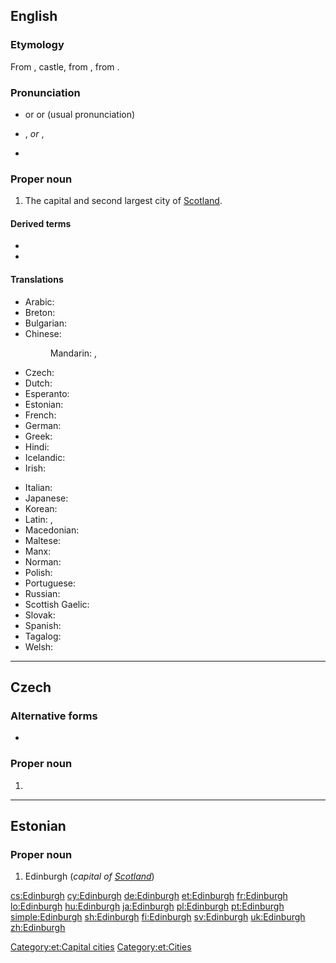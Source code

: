 ==English==
{{wikipedia}}
{{wikipedia|Etymology of Edinburgh}}

===Etymology===
From {{etyl|ang|en}} {{m|ang|burg}}, castle, from {{etyl|gem-pro|en}} {{m|gem-pro|*burgz||fortress}}, from {{etyl|ine-pro|en}} {{m|ine-pro|*bʰerǵʰ-}}.
{{etystub|en}} <!---What about the "Edin-" part?--->

===Pronunciation===
* {{a|UK, AUS, NZ}} {{IPA|/ˈɛdɪnbərə/|lang=en}} or {{IPA|/ˈɛdnbərə/|lang=en}} or {{IPA|/ˈɛdnbrə/|lang=en}} (usual pronunciation)
* {{a|US}} {{enPR|ĕdʹən-bŭr-ə}}, {{IPA|/ˈɛdənbʌrə/|lang=en}} ''or'' {{enPR|ĕdʹən-bər-ə}}, {{IPA|/ˈɛdənbərə/|lang=en}}
* {{audio|En-uk-Edinburgh.ogg|Audio (UK)|lang=en}}

===Proper noun===
{{en-proper noun}}

# The capital and second largest city of [[Scotland]].

====Derived terms====
* {{l|en|Edinburgh of the Seven Seas}}
* {{l|en|New Edinburgh}}

====Translations====
{{trans-top|capital of Scotland}}
* Arabic: {{t|ar|إِدِنْبُرَة|f}}
* Breton: {{t|br|Dinedin}}
* Bulgarian: {{t|bg|Единбург|sc=Cyrl}}
* Chinese:
*: Mandarin: {{t|cmn|愛丁堡|sc=Hani}}, {{t+|cmn|爱丁堡|tr=Àidīngbǎo|sc=Hani}}
* Czech: {{t+|cs|Edinburgh|m}}
* Dutch: {{t|nl|Edinburgh}}
* Esperanto: {{t|eo|Edinburgo}}
* Estonian: {{t+|et|Edinburgh}}
* French: {{t+|fr|Édimbourg}}
* German: {{t+|de|Edinburgh|n}}
* Greek: {{t+|el|Εδιμβούργο|n}}
* Hindi: {{t|hi|एडिनबर्ग|tr=ēḍinbarg|sc=Deva}}
* Icelandic: {{t|is|Edinborg|f}}
* Irish: {{t|ga|Dún Éideann|m}}
{{trans-mid}}
* Italian: {{t|it|Edimburgo|f}}
* Japanese: {{t|ja|エディンバラ|tr=Edinbara}}
* Korean: {{t|ko|에든버러|tr=Edeunbeoreo|sc=Kore}}
* Latin: {{t|la|Edinburgum|n}}, {{t|la|Edenburgum|n}}
* Macedonian: {{t|mk|Единбург|m|tr=Édinburg}}
* Maltese: {{t|mt|Edimbera}}
* Manx: {{t|gv|Doon Edin}}
* Norman: {{t|nrf|Êdîmbourg}} {{qualifier|Jersey}}
* Polish: {{t+|pl|Edynburg|m}}
* Portuguese: {{t+|pt|Edimburgo}}
* Russian: {{t|ru|Э́динбург|m}}
* Scottish Gaelic: {{t|gd|Dùn Èideann}}
* Slovak: {{t|sk|Edinburgh|m}}
* Spanish: {{t+|es|Edimburgo|m}}
* Tagalog: {{t|tl|Edimburgo}}
* Welsh: {{t+|cy|Caeredin|f}}
{{trans-bottom}}

{{topics|en|Cities in Scotland}}

----

==Czech==

===Alternative forms===
* {{l|cs|Edinburk}}

===Proper noun===
{{cs-proper noun|g=m}}

# {{l|en|Edinburgh}}

----

==Estonian==

===Proper noun===
{{head|et|proper noun}}

# Edinburgh (''capital of [[Scotland]]'')

[[Category:et:Capital cities]]
[[Category:et:Cities]]

[[cs:Edinburgh]]
[[cy:Edinburgh]]
[[de:Edinburgh]]
[[et:Edinburgh]]
[[fr:Edinburgh]]
[[lo:Edinburgh]]
[[hu:Edinburgh]]
[[ja:Edinburgh]]
[[pl:Edinburgh]]
[[pt:Edinburgh]]
[[simple:Edinburgh]]
[[sh:Edinburgh]]
[[fi:Edinburgh]]
[[sv:Edinburgh]]
[[uk:Edinburgh]]
[[zh:Edinburgh]]